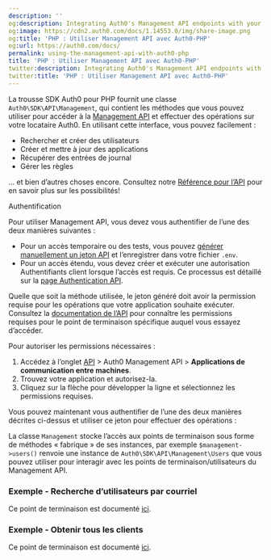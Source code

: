 ```yaml
---
description: ''
og:description: Integrating Auth0's Management API endpoints with your PHP applications.
og:image: https://cdn2.auth0.com/docs/1.14553.0/img/share-image.png
og:title: 'PHP : Utiliser Management API avec Auth0-PHP'
og:url: https://auth0.com/docs/
permalink: using-the-management-api-with-auth0-php
title: 'PHP : Utiliser Management API avec Auth0-PHP'
twitter:description: Integrating Auth0's Management API endpoints with your PHP applications.
twitter:title: 'PHP : Utiliser Management API avec Auth0-PHP'
---
```


La trousse SDK Auth0 pour PHP fournit une classe `Auth0\SDK\API\Management`, qui contient les méthodes que vous pouvez utiliser pour accéder à la [Management API](https://auth0.com/docs/api/management/v2) et effectuer des opérations sur votre locataire Auth0. En utilisant cette interface, vous pouvez facilement :

* Rechercher et créer des utilisateurs
* Créer et mettre à jour des applications
* Récupérer des entrées de journal
* Gérer les règles

… et bien d’autres choses encore. Consultez notre [Référence pour l’API](https://auth0.com/docs/api/management/v2) pour en savoir plus sur les possibilités!

Authentification

Pour utiliser Management API, vous devez vous authentifier de l’une des deux manières suivantes :

* Pour un accès temporaire ou des tests, vous pouvez [générer manuellement un jeton API](/security/tokens/access-tokens/management-api-access-tokens) et l’enregistrer dans votre fichier `.env`.
* Pour un accès étendu, vous devez créer et exécuter une autorisation Authentifiants client lorsque l’accès est requis. Ce processus est détaillé sur la [page Authentication API](/libraries/auth0-php/using-the-authentication-api-with-auth0-php).

Quelle que soit la méthode utilisée, le jeton généré doit avoir la permission requise pour les opérations que votre application souhaite exécuter. Consultez la [documentation de l’API](/api/management/v2) pour connaître les permissions requises pour le point de terminaison spécifique auquel vous essayez d’accéder.

Pour autoriser les permissions nécessaires :

1. Accédez à l’onglet [API](https://manage.auth0.com/#/apis) > Auth0 Management API > **Applications de communication entre machines**.
2. Trouvez votre application et autorisez-la.
3. Cliquez sur la flèche pour développer la ligne et sélectionnez les permissions requises.

Vous pouvez maintenant vous authentifier de l’une des deux manières décrites ci-dessus et utiliser ce jeton pour effectuer des opérations :



La classe `Management` stocke l’accès aux points de terminaison sous forme de méthodes « fabrique » de ses instances, par exemple `$management->users()` renvoie une instance de `Auth0\SDK\API\Management\Users` que vous pouvez utiliser pour interagir avec les points de terminaison/utilisateurs du Management API.

### Exemple - Recherche d’utilisateurs par courriel

Ce point de terminaison est documenté [ici](/api/management/v2#!/Users/get_users).



### Exemple - Obtenir tous les clients

Ce point de terminaison est documenté [ici](/api/management/v2#!/Clients/get_clients).